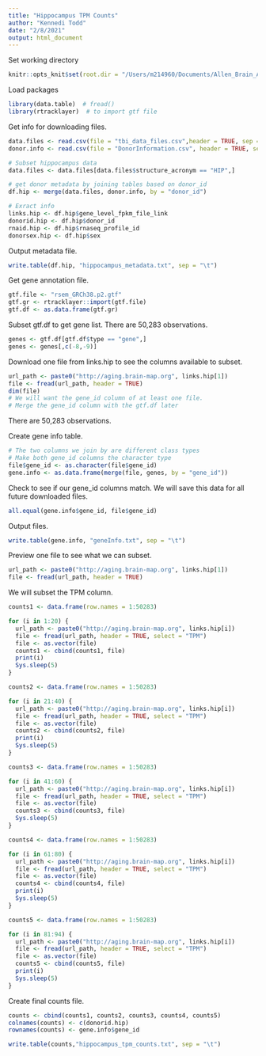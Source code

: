 ```yaml
---
title: "Hippocampus TPM Counts"
author: "Kennedi Todd"
date: "2/8/2021"
output: html_document
---
```


Set working directory
```r
knitr::opts_knit$set(root.dir = "/Users/m214960/Documents/Allen_Brain_Atlas")
```

Load packages
```r
library(data.table)  # fread()
library(rtracklayer)  # to import gtf file
```

Get info for downloading files.
```r
data.files <- read.csv(file = "tbi_data_files.csv",header = TRUE, sep = ",")
donor.info <- read.csv(file = "DonorInformation.csv", header = TRUE, sep = ",")

# Subset hippocampus data
data.files <- data.files[data.files$structure_acronym == "HIP",]

# get donor metadata by joining tables based on donor_id
df.hip <- merge(data.files, donor.info, by = "donor_id")

# Exract info
links.hip <- df.hip$gene_level_fpkm_file_link
donorid.hip <- df.hip$donor_id
rnaid.hip <- df.hip$rnaseq_profile_id
donorsex.hip <- df.hip$sex
```

Output metadata file.
```r
write.table(df.hip, "hippocampus_metadata.txt", sep = "\t")
```

Get gene annotation file.
```r
gtf.file <- "rsem_GRCh38.p2.gtf"
gtf.gr <- rtracklayer::import(gtf.file)
gtf.df <- as.data.frame(gtf.gr)
```

Subset gtf.df to get gene list.  There are 50,283 observations.
```r
genes <- gtf.df[gtf.df$type == "gene",]
genes <- genes[,c(-8,-9)]
```

Download one file from links.hip to see the columns available to subset.
```r
url_path <- paste0("http://aging.brain-map.org", links.hip[1])
file <- fread(url_path, header = TRUE)
dim(file)
# We will want the gene_id column of at least one file.
# Merge the gene_id column with the gtf.df later
```
There are 50,283 observations.

Create gene info table.
```r
# The two columns we join by are different class types
# Make both gene_id columns the character type
file$gene_id <- as.character(file$gene_id)
gene.info <- as.data.frame(merge(file, genes, by = "gene_id"))
```

Check to see if our gene_id columns match.
We will save this data for all future downloaded files.
```r
all.equal(gene.info$gene_id, file$gene_id)
```

Output files.
```r
write.table(gene.info, "geneInfo.txt", sep = "\t")
```

Preview one file to see what we can subset.
```r
url_path <- paste0("http://aging.brain-map.org", links.hip[1])
file <- fread(url_path, header = TRUE)
```
We will subset the TPM column.

```r
counts1 <- data.frame(row.names = 1:50283)

for (i in 1:20) {
  url_path <- paste0("http://aging.brain-map.org", links.hip[i])
  file <- fread(url_path, header = TRUE, select = "TPM")
  file <- as.vector(file)
  counts1 <- cbind(counts1, file)
  print(i)
  Sys.sleep(5)
}
```

```r
counts2 <- data.frame(row.names = 1:50283)

for (i in 21:40) {
  url_path <- paste0("http://aging.brain-map.org", links.hip[i])
  file <- fread(url_path, header = TRUE, select = "TPM")
  file <- as.vector(file)
  counts2 <- cbind(counts2, file)
  print(i)
  Sys.sleep(5)
}
```

```r
counts3 <- data.frame(row.names = 1:50283)

for (i in 41:60) {
  url_path <- paste0("http://aging.brain-map.org", links.hip[i])
  file <- fread(url_path, header = TRUE, select = "TPM")
  file <- as.vector(file)
  counts3 <- cbind(counts3, file)
  Sys.sleep(5)
}
```

```r
counts4 <- data.frame(row.names = 1:50283)

for (i in 61:80) {
  url_path <- paste0("http://aging.brain-map.org", links.hip[i])
  file <- fread(url_path, header = TRUE, select = "TPM")
  file <- as.vector(file)
  counts4 <- cbind(counts4, file)
  print(i)
  Sys.sleep(5)
}
```

```r
counts5 <- data.frame(row.names = 1:50283)

for (i in 81:94) {
  url_path <- paste0("http://aging.brain-map.org", links.hip[i])
  file <- fread(url_path, header = TRUE, select = "TPM")
  file <- as.vector(file)
  counts5 <- cbind(counts5, file)
  print(i)
  Sys.sleep(5)
}
```

Create final counts file.
```r
counts <- cbind(counts1, counts2, counts3, counts4, counts5)
colnames(counts) <- c(donorid.hip)
rownames(counts) <- gene.info$gene_id

write.table(counts,"hippocampus_tpm_counts.txt", sep = "\t")
```







